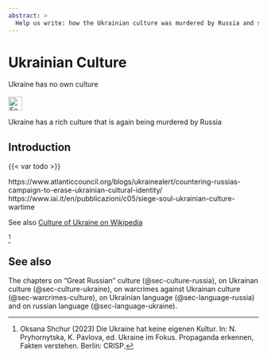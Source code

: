 ```yaml
---
abstract: > 
  Help us write: how the Ukrainian culture was murdered by Russia and still survived. What a beauty. Come and look.
---
```


# Ukrainian Culture {#sec-culture-ukraine}

::: {.callout-caution title="Myth"}
Ukraine has no own culture
[<br></br>![Search for topic in EUvsDisinfo](../all_common_img/EUvsDisinfo_400x240.jpg){height=2em}](https://euvsdisinfo.eu/disinformation-cases/?text=Culture+Ukraine&sort=relevance)
:::

::: {.callout-tip title="Truth"}
Ukraine has a rich culture that is again being murdered by Russia
:::

## Introduction

{{< var todo >}}

https://www.atlanticcouncil.org/blogs/ukrainealert/countering-russias-campaign-to-erase-ukrainian-cultural-identity/
https://www.iai.it/en/pubblicazioni/c05/siege-soul-ukrainian-culture-wartime

See also [Culture of Ukraine on Wikipedia](https://en.wikipedia.org/wiki/Culture_of_Ukraine)


[^culture-ukraine-1]



## See also

The chapters on "Great Russian" culture (@sec-culture-russia), on Ukrainan culture (@sec-culture-ukraine), on warcrimes against Ukrainan culture (@sec-warcrimes-culture), on Ukrainian language (@sec-language-russia) and on russian language (@sec-language-ukraine).


[^culture-ukraine-1]:  Oksana Shchur (2023) Die Ukraine hat keine eigenen Kultur. In: N. Pryhornytska, K. Pavlova, ed. Ukraine im Fokus. Propaganda erkennen, Fakten verstehen. Berlin: CRISP.


